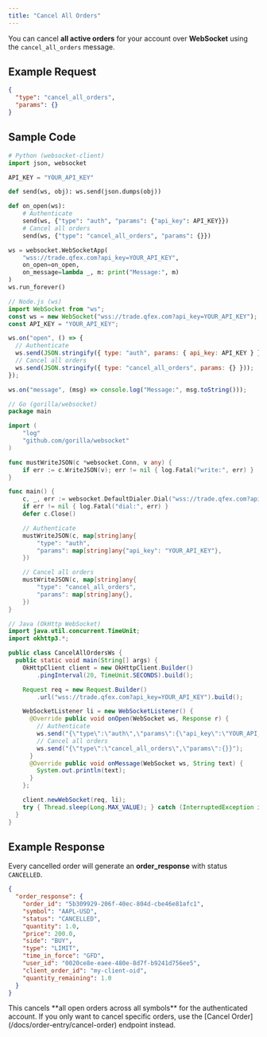 ```yaml
---
title: "Cancel All Orders"
---
```


You can cancel **all active orders** for your account over **WebSocket** using the `cancel_all_orders` message.

## Example Request

```json
{
  "type": "cancel_all_orders",
  "params": {}
}
```

## Sample Code

<CodeGroup>

```python python
# Python (websocket-client)
import json, websocket

API_KEY = "YOUR_API_KEY"

def send(ws, obj): ws.send(json.dumps(obj))

def on_open(ws):
    # Authenticate
    send(ws, {"type": "auth", "params": {"api_key": API_KEY}})
    # Cancel all orders
    send(ws, {"type": "cancel_all_orders", "params": {}})

ws = websocket.WebSocketApp(
    "wss://trade.qfex.com?api_key=YOUR_API_KEY",
    on_open=on_open,
    on_message=lambda _, m: print("Message:", m)
)
ws.run_forever()
```

```javascript node
// Node.js (ws)
import WebSocket from "ws";
const ws = new WebSocket("wss://trade.qfex.com?api_key=YOUR_API_KEY");
const API_KEY = "YOUR_API_KEY";

ws.on("open", () => {
  // Authenticate
  ws.send(JSON.stringify({ type: "auth", params: { api_key: API_KEY } }));
  // Cancel all orders
  ws.send(JSON.stringify({ type: "cancel_all_orders", params: {} }));
});

ws.on("message", (msg) => console.log("Message:", msg.toString()));
```

```go go
// Go (gorilla/websocket)
package main

import (
	"log"
	"github.com/gorilla/websocket"
)

func mustWriteJSON(c *websocket.Conn, v any) {
	if err := c.WriteJSON(v); err != nil { log.Fatal("write:", err) }
}

func main() {
	c, _, err := websocket.DefaultDialer.Dial("wss://trade.qfex.com?api_key=YOUR_API_KEY", nil)
	if err != nil { log.Fatal("dial:", err) }
	defer c.Close()

	// Authenticate
	mustWriteJSON(c, map[string]any{
		"type": "auth",
		"params": map[string]any{"api_key": "YOUR_API_KEY"},
	})

	// Cancel all orders
	mustWriteJSON(c, map[string]any{
		"type": "cancel_all_orders",
		"params": map[string]any{},
	})
}
```

```java java
// Java (OkHttp WebSocket)
import java.util.concurrent.TimeUnit;
import okhttp3.*;

public class CancelAllOrdersWs {
  public static void main(String[] args) {
    OkHttpClient client = new OkHttpClient.Builder()
        .pingInterval(20, TimeUnit.SECONDS).build();

    Request req = new Request.Builder()
        .url("wss://trade.qfex.com?api_key=YOUR_API_KEY").build();

    WebSocketListener li = new WebSocketListener() {
      @Override public void onOpen(WebSocket ws, Response r) {
        // Authenticate
        ws.send("{\"type\":\"auth\",\"params\":{\"api_key\":\"YOUR_API_KEY\"}}");
        // Cancel all orders
        ws.send("{\"type\":\"cancel_all_orders\",\"params\":{}}");
      }
      @Override public void onMessage(WebSocket ws, String text) {
        System.out.println(text);
      }
    };

    client.newWebSocket(req, li);
    try { Thread.sleep(Long.MAX_VALUE); } catch (InterruptedException ignored) {}
  }
}
```

</CodeGroup>

## Example Response

Every cancelled order will generate an **order_response** with status `CANCELLED`.

```json
{
  "order_response": {
    "order_id": "5b309929-206f-40ec-804d-cbe46e81afc1",
    "symbol": "AAPL-USD",
    "status": "CANCELLED",
    "quantity": 1.0,
    "price": 200.0,
    "side": "BUY",
    "type": "LIMIT",
    "time_in_force": "GFD",
    "user_id": "0020ce8e-eaee-480e-8d7f-b9241d756ee5",
    "client_order_id": "my-client-oid",
    "quantity_remaining": 1.0
  }
}
```

<Note>
  This cancels **all open orders across all symbols** for the authenticated
  account. If you only want to cancel specific orders, use the [Cancel
  Order](/docs/order-entry/cancel-order) endpoint instead.
</Note>
